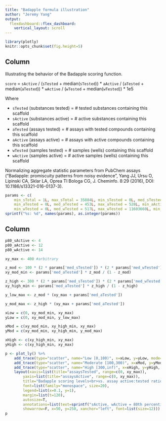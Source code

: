 ```yaml
---
title: "Badapple formula illustration"
author: "Jeremy Yang"
output: 
  flexdashboard::flex_dashboard:
    vertical_layout: scroll
---
```


```r
library(plotly)
knitr::opts_chunk$set(fig.height=5)
```

Column {data-height=480}
-------------------------------------

Illustrating the behavior of the Badapple scoring function.

`score` = 
	`sActive` / (`sTested` + median(`sTested`)) * 
	`aActive` / (`aTested` + median(`aTested`)) * 
	`wActive` / (`wTested` + median(`wTested`)) * 
	1e5 

Where

* `sTested` (substances tested) = # tested substances containing this scaffold
* `sActive` (substances active) = # active substances containing this scaffold
* `aTested` (assays tested) = # assays with tested compounds containing this scaffold
* `aActive` (assays active) = # assays with active compounds containing this scaffold
* `wTested` (samples tested) = # samples (wells) containing this scaffold
* `wActive` (samples active) = # active samples (wells) containing this scaffold

Normalizing aggregate statistic parameters from PubChem assays ("Badapple: promiscuity patterns from noisy evidence", Yang JJ, Ursu O, Lipinski CA, Sklar LA, Oprea TI Bologa CG, J. Cheminfo. 8:29 (2016), DOI: 10.1186/s13321-016-0137-3).

```r
params <- c(
	min_sTotal = 1L, max_sTotal = 35884L, min_sTested = 0L, med_sTested = 2L, max_sTested = 32346L , min_sActive = 0L, med_sActive = 1L, max_sActive = 20074L,
	min_aTested = 0L, med_aTested = 453L, max_aTested = 528L, min_aActive = 0L, med_aActive = 3L, max_aActive = 508L,
	min_wTested = 0L, med_wTested = 517L, max_wTested = 11603660L, min_wActive = 0L, med_wActive = 3L, max_wActive = 93128L)
sprintf("%s: %d", names(params), as.integer(params))
```

Column
-------------------------------------

```r

p80_sActive <- 4
p80_aActive <- 12
p80_wActive <- 14

xy_max <- 400 #arbitrary

z_mod <- 100 * (2 * params['med_sTested']) * (2 * params['med_wTested']) / p80_sActive / p80_wActive / 1e5
xy_mod_min <- params['med_aTested'] * z_mod / (1 - z_mod)

z_high <- 300 * (2 * params['med_sTested']) * (2 * params['med_wTested']) / p80_sActive / p80_wActive / 1e5
xy_high_min <- params['med_aTested'] * z_high / (1 - z_high)

y_low_max <- z_mod * (xy_max + params['med_aTested'])

y_mod_max <- z_high * (xy_max + params['med_aTested'])

xLow = c(0, xy_mod_min, xy_max) 
yLow = c(0, xy_mod_min, y_low_max)

xMod = c(xy_mod_min, xy_high_min, xy_max)
yMod = c(xy_mod_min, xy_high_min, y_mod_max)

xHigh <- c(xy_high_min, xy_max)
yHigh <- c(xy_high_min, xy_max)

p <- plot_ly() %>%
	add_trace(type="scatter", name="Low [0,100)", x=xLow, y=yLow, mode="lines", fill="tozeroy", fillcolor="green", line=list(color="green")) %>%
	add_trace(type="scatter", name="Moderate [100,300)", x=xMod, y=yMod, mode="lines", fill="tonexty", fillcolor="yellow", line=list(color="yellow")) %>%
	add_trace(type="scatter", name="High [300,inf)", x=xHigh, y=yHigh, mode="lines", fill="tonexty", fillcolor="red", line=list(color="red")) %>%
	layout(xaxis=list(title="assaysTested", range=c(0, xy_max)), 
		yaxis=list(title="assaysActive", range=c(0, xy_max)),
		title="Badapple scoring levels<br>vs. assay active:tested ratio",
		font=list(family="monospace", size=20),
		legend=list(x=0.1, y=1),
		margin=list(t=120),
		autosize=T,
		annotations=list(text=sprintf("sActive, wActive = 80th percentiles<br>sTested, wTested = medians<br>median_aTested = %d", params['med_aTested']),
		showarrow=F, x=50, y=250, xanchor="left", font=list(size=12)))
p
``` 
